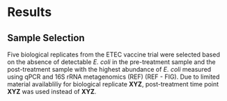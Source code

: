 # Results  
## Sample Selection
Five biological replicates from the ETEC vaccine trial were selected based on the absence of detectable _E. coli_ in the pre-treatment sample and the post-treatment sample with the highest abundance of _E. coli_ measured using qPCR and 16S rRNA metagenomics (REF) (REF - FIG). 
Due to limited material availabliliy for biological replicate __XYZ__, post-treatment time point __XYZ__ was used instead of __XYZ__.  


